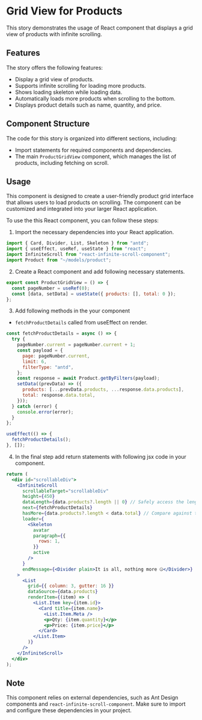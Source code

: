 
<Meta title="Features/Lazy Loading/Grid View/Frontend Docs" />

# Grid View for Products

This story demonstrates the usage of React component that displays a grid view of products with infinite scrolling.

## Features

The story offers the following features:

- Display a grid view of products.
- Supports infinite scrolling for loading more products.
- Shows loading skeleton while loading data.
- Automatically loads more products when scrolling to the bottom.
- Displays product details such as name, quantity, and price.

## Component Structure

The code for this story is organized into different sections, including:

- Import statements for required components and dependencies.
- The main `ProductGridView` component, which manages the list of products, including fetching on scroll.

## Usage

This component is designed to create a user-friendly product grid interface that allows users to load products on scrolling.
The component can be customized and integrated into your larger React application.

To use the this React component, you can follow these steps:

1. Import the necessary dependencies into your React application.

```jsx
import { Card, Divider, List, Skeleton } from "antd";
import { useEffect, useRef, useState } from "react";
import InfiniteScroll from "react-infinite-scroll-component";
import Product from "~/models/product";
```

2. Create a React component and add following necessary statements.

```jsx
export const ProductGridView = () => {
  const pageNumber = useRef(0);
  const [data, setData] = useState({ products: [], total: 0 });
};
```

3. Add following methods in the your component

- `fetchProductDetails` called from useEffect on render.

```jsx
const fetchProductDetails = async () => {
  try {
    pageNumber.current = pageNumber.current + 1;
    const payload = {
      page: pageNumber.current,
      limit: 6,
      filterType: "antd",
    };
    const response = await Product.getByFilters(payload);
    setData((prevData) => ({
      products: [...prevData.products, ...response.data.products],
      total: response.data.total,
    }));
  } catch (error) {
    console.error(error);
  }
};

useEffect(() => {
  fetchProductDetails();
}, []);
```

4. In the final step add return statements with following jsx code in your component.

```jsx
return (
  <div id="scrollableDiv">
    <InfiniteScroll
      scrollableTarget="scrollableDiv"
      height={450}
      dataLength={data.products?.length || 0} // Safely access the length
      next={fetchProductDetails}
      hasMore={data.products?.length < data.total} // Compare against the total value
      loader={
        <Skeleton
          avatar
          paragraph={{
            rows: 1,
          }}
          active
        />
      }
      endMessage={<Divider plain>It is all, nothing more 🤐</Divider>}
    >
      <List
        grid={{ column: 3, gutter: 16 }}
        dataSource={data.products}
        renderItem={(item) => (
          <List.Item key={item.id}>
            <Card title={item.name}>
              <List.Item.Meta />
              <p>Qty: {item.quantity}</p>
              <p>Price: {item.price}</p>
            </Card>
          </List.Item>
        )}
      />
    </InfiniteScroll>
  </div>
);
```

## Note

This component relies on external dependencies, such as Ant Design components and `react-infinite-scroll-component`. Make sure to import and configure these dependencies in your project.
